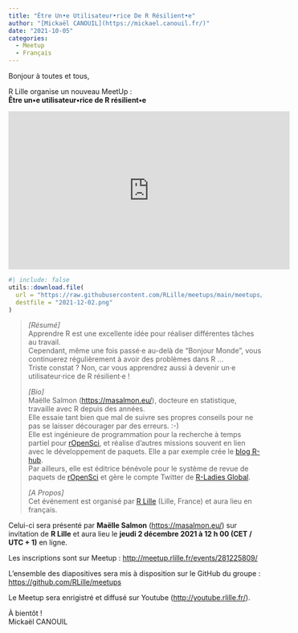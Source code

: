 ```yaml
---
title: "Être Un•e Utilisateur•rice De R Résilient•e"
author: "[Mickaël CANOUIL](https://mickael.canouil.fr/)"
date: "2021-10-05"
categories:
  - Meetup
  - Français
---
```


Bonjour à toutes et tous,
 
R Lille organise un nouveau MeetUp&nbsp;:  
**Être un•e utilisateur•rice de R résilient•e**

<center>
<iframe width="560" height="315" src="https://www.youtube.com/embed/Jt0-x_w1Rzw" title="YouTube video player" frameborder="0" allow="accelerometer; autoplay; clipboard-write; encrypted-media; gyroscope; picture-in-picture" allowfullscreen></iframe>
</center>

```r
#| include: false
utils::download.file(
  url = "https://raw.githubusercontent.com/RLille/meetups/main/meetups/2021-12-02/ads/2021-12-02.png",
  destfile = "2021-12-02.png"
)
```

<!-- <center>
![Affiche Événement](2021-12-02.png)
</center> -->
  
> _[Résumé]_  
> Apprendre R est une excellente idée pour réaliser différentes tâches au travail.  
> Cependant, même une fois passé·e au-delà de "Bonjour Monde", vous continuerez régulièrement à avoir des problèmes dans R ...  
> Triste constat&nbsp;? Non, car vous apprendrez aussi à devenir un·e utilisateur·rice de R résilient·e&nbsp;!
> 
> _[Bio]_  
> Maëlle Salmon (<https://masalmon.eu/>), docteure en statistique, travaille avec R depuis des années.  
> Elle essaie tant bien que mal de suivre ses propres conseils pour ne pas se laisser décourager par des erreurs.&nbsp;:-)  
> Elle est ingénieure de programmation pour la recherche à temps partiel pour [rOpenSci](https://ropensci.org/), et réalise d'autres missions souvent en lien avec le développement de paquets. 
> Elle a par exemple crée le [blog R-hub](https://blog.r-hub.io/).  
> Par ailleurs, elle est éditrice bénévole pour le système de revue de paquets de [rOpenSci](https://ropensci.org/) et gère le compte Twitter de [R-Ladies Global](https://twitter.com/RLadiesGlobal).
> 
> _[A Propos]_  
> Cet événement est organisé par [R Lille](https://rlille.fr) (Lille, France) et aura lieu en français.

Celui-ci sera présenté par **Maëlle Salmon** (<https://masalmon.eu/>) sur invitation de __R Lille__ et aura lieu le **jeudi 2 décembre 2021 à 12 h 00 (CET / UTC + 1)** en ligne.

Les inscriptions sont sur Meetup&nbsp;: <http://meetup.rlille.fr/events/281225809/>

L'ensemble des diapositives sera mis à disposition sur le GitHub du groupe&nbsp;: <https://github.com/RLille/meetups>

Le Meetup sera enrigistré et diffusé sur Youtube (<http://youtube.rlille.fr/>).

À bientôt&nbsp;!  
Mickaël CANOUIL
